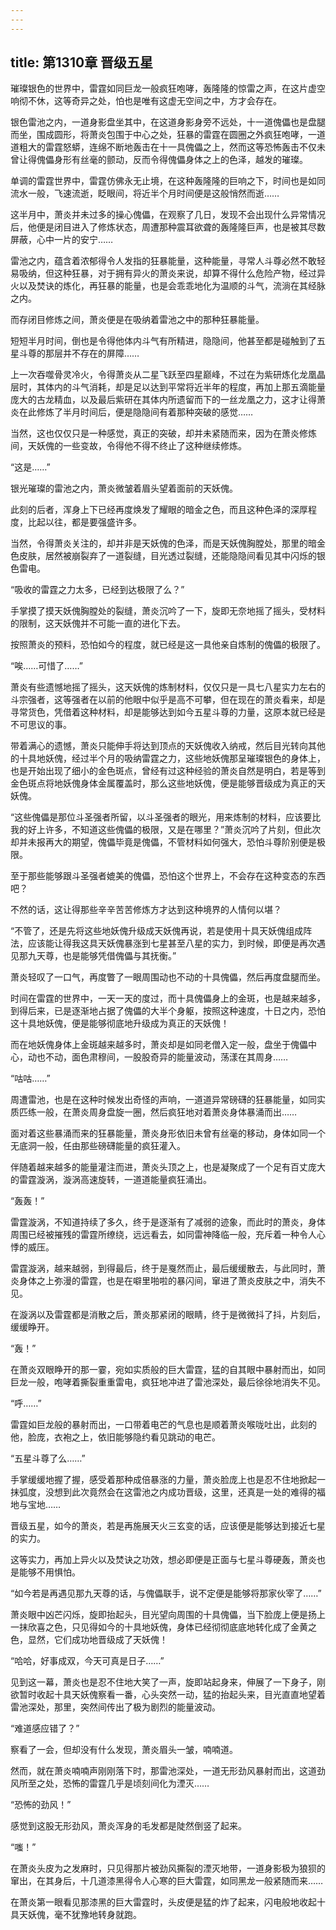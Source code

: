 ```yaml
---
---
---
```

title: 第1310章 晋级五星
---



璀璨银色的世界中，雷霆如同巨龙一般疯狂咆哮，轰隆隆的惊雷之声，在这片虚空响彻不休，这等奇异之处，怕也是唯有这虚无空间之中，方才会存在。

银色雷池之内，一道身影盘坐其中，在这道身影身旁不远处，十一道傀儡也是盘腿而坐，围成圆形，将萧炎包围于中心之处，狂暴的雷霆在圆圈之外疯狂咆哮，一道道粗大的雷霆怒蟒，连绵不断地轰击在十一具傀儡之上，然而这等恐怖轰击不仅未曾让得傀儡身形有丝毫的颤动，反而令得傀儡身体之上的色泽，越发的璀璨。

单调的雷霆世界中，雷霆仿佛永无止境，在这种轰隆隆的巨响之下，时间也是如同流水一般，飞速流逝，眨眼间，将近半个月时间便是这般悄然而逝……

这半月中，萧炎并未过多的操心傀儡，在观察了几日，发现不会出现什么异常情况后，他便是闭目进入了修炼状态，周遭那种震耳欲聋的轰隆隆巨声，也是被其尽数屏蔽，心中一片的安宁……

雷池之内，蕴含着浓郁得令人发指的狂暴能量，这种能量，寻常人斗尊必然不敢轻易吸纳，但这种狂暴，对于拥有异火的萧炎来说，却算不得什么危险产物，经过异火以及焚诀的炼化，再狂暴的能量，也是会乖乖地化为温顺的斗气，流淌在其经脉之内。

而存闭目修炼之间，萧炎便是在吸纳着雷池之中的那种狂暴能量。

短短半月时间，倒也是令得他体内斗气有所精进，隐隐间，他甚至都是碰触到了五星斗尊的那层并不存在的屏障……

上一次吞噬骨灵冷火，令得萧炎从二星飞跃至四星巅峰，不过在为紫研炼化龙凰晶层时，其体内的斗气消耗，却是足以达到平常将近半年的程度，再加上那五滴能量庞大的古龙精血，以及最后紫研在其体内所遗留而下的一丝龙凰之力，这才让得萧炎在此修炼了半月时间后，便是隐隐间有着那种突破的感觉……

当然，这也仅仅只是一种感觉，真正的突破，却并未紧随而来，因为在萧炎修炼间，天妖傀的一些变故，令得他不得不终止了这种继续修炼。

“这是……”

银光璀璨的雷池之内，萧炎微皱着眉头望着面前的天妖傀。

此刻的后者，浑身上下已经再度焕发了耀眼的暗金之色，而且这种色泽的深厚程度，比起以往，都是要强盛许多。

当然，令得萧炎关注的，却并非是天妖傀的色泽，而是天妖傀胸膛处，那里的暗金色皮肤，居然被崩裂弃了一道裂缝，目光透过裂缝，还能隐隐间看见其中闪烁的银色雷电。

“吸收的雷霆之力太多，已经到达极限了么？”

手掌摸了摸天妖傀胸膛处的裂缝，萧炎沉吟了一下，旋即无奈地摇了摇头，受材料的限制，这天妖傀并不可能一直的进化下去。

按照萧炎的预料，恐怕如今的程度，就已经是这一具他亲自炼制的傀儡的极限了。

“唉……可惜了……”

萧炎有些遗憾地摇了摇头，这天妖傀的炼制材料，仅仅只是一具七八星实力左右的斗宗强者，这等强者在以前的他眼中似乎是高不可攀，但在现在的萧炎看来，却是寻常货色，凭借着这种材料，却是能够达到如今五星斗尊的力量，这原本就已经是不可思议的事。

带着满心的遗憾，萧炎只能伸手将达到顶点的天妖傀收入纳戒，然后目光转向其他的十具地妖傀，经过半个月的吸纳雷霆之力，这些地妖傀那呈璀璨银色的身体上，也是开始出现了细小的金色斑点，曾经有过这种经验的萧炎自然是明白，若是等到金色斑点将地妖傀身体金属覆盖时，那么这些地妖傀，便是能够晋级成为真正的天妖傀。

“这些傀儡是那位斗圣强者所留，以斗圣强者的眼光，用来炼制的材料，应该要比我的好上许多，不知道这些傀儡的极限，又是在哪里？”萧炎沉吟了片刻，但此次却并未报再大的期望，傀儡毕竟是傀儡，不管材料如何强大，恐怕斗尊阶别便是极限。

至于那些能够跟斗圣强者媲美的傀儡，恐怕这个世界上，不会存在这种变态的东西吧？

不然的话，这让得那些辛辛苦苦修炼方才达到这种境界的人情何以堪？

“不管了，还是先将这些地妖傀升级成天妖傀再说，若是使用十具天妖傀组成阵法，应该能让得我这具天妖傀暴涨到七星甚至八星的实力，到时候，即便是再次遇见那九天尊，也是能够凭借傀儡与其抚衡。”

萧炎轻叹了一口气，再度瞥了一眼周围动也不动的十具傀儡，然后再度盘腿而坐。

时间在雷霆的世界中，一天一天的度过，而十具傀儡身上的金斑，也是越来越多，到得后来，已是逐渐地占据了傀儡的大半个身躯，按照这种速度，十日之内，恐怕这十具地妖傀，便是能够彻底地升级成为真正的天妖傀！

而在地妖傀身体上金斑越来越多时，萧炎却是如同老僧入定一般，盘坐于傀儡中心，动也不动，面色肃穆间，一股股奇异的能量波动，荡漾在其周身……

“咕咕……”

周遭雷池，也是在这种时候发出奇怪的声响，一道道异常磅礴的狂暴能量，如同实质匹练一般，在萧炎周身盘旋一圈，然后疯狂地对着萧炎身体暴涌而出……

面对着这些暴涌而来的狂暴能量，萧炎身形依旧未曾有丝毫的移动，身体如同一个无底洞一般，任由那些磅礴能量的疯狂灌入。

伴随着越来越多的能量灌注而进，萧炎头顶之上，也是凝聚成了一个足有百丈庞大的雷霆漩涡，漩涡高速旋转，一道道能量疯狂涌出。

“轰轰！”

雷霆漩涡，不知道持续了多久，终于是逐渐有了减弱的迹象，而此时的萧炎，身体周围已经被摧残的雷霆所缭绕，远远看去，如同雷神降临一般，充斥着一种令人心悸的威压。

雷霆漩涡，越来越弱，到得最后，终于是戛然而止，最后缓缓散去，与此同时，萧炎身体之上弥漫的雷霆，也是在噼里啪啦的暴闪间，窜进了萧炎皮肤之中，消失不见。

在漩涡以及雷霆都是消散之后，萧炎那紧闭的眼睛，终于是微微抖了抖，片刻后，缓缓睁开。

“轰！”

在萧炎双眼睁开的那一霎，宛如实质般的巨大雷霆，猛的自其眼中暴射而出，如同巨龙一般，咆哮着撕裂重重雷电，疯狂地冲进了雷池深处，最后徐徐地消失不见。

“呼……”

雷霆如巨龙般的暴射而出，一口带着电芒的气息也是顺着萧炎喉咙吐出，此刻的他，脸庞，衣袍之上，依旧能够隐约看见跳动的电芒。

“五星斗尊了么……”

手掌缓缓地握了握，感受着那种成倍暴涨的力量，萧炎脸庞上也是忍不住地掀起一抹弧度，没想到此次竟然会在这雷池之内成功晋级，这里，还真是一处的难得的福地与宝地……

晋级五星，如今的萧炎，若是再施展天火三玄变的话，应该便是能够达到接近七星的实力。

这等实力，再加上异火以及焚诀之功效，想必即便是正面与七星斗尊硬轰，萧炎也是能够不用惧怕。

“如今若是再遇见那九天尊的话，与傀儡联手，说不定便是能够将那家伙宰了……”

萧炎眼中凶芒闪烁，旋即抬起头，目光望向周围的十具傀儡，当下脸庞上便是扬上一抹欣喜之色，只见得如今的十具地妖傀，身体已经彻彻底底地转化成了金黄之色，显然，它们成功地晋级成了天妖傀！

“哈哈，好事成双，今天可真是日子……”

见到这一幕，萧炎也是忍不住地大笑了一声，旋即站起身来，伸展了一下身子，刚欲暂时收起十具天妖傀察看一番，心头突然一动，猛的抬起头来，目光直直地望着雷池深处，那里，突然间传出了极为剧烈的能量波动。

“难道感应错了？”

察看了一会，但却没有什么发现，萧炎眉头一皱，喃喃道。

然而，就在萧炎喃喃声刚刚落下时，那雷池深处，一道无形劲风暴射而出，这道劲风所至之处，恐怖的雷霆几乎是顷刻间化为湮灭……

“恐怖的劲风！”

感觉到这股无形劲风，萧炎浑身的毛发都是陡然倒竖了起来。

“嗤！”

在萧炎头皮为之发麻时，只见得那片被劲风撕裂的湮灭地带，一道身影极为狼狈的窜出，在其身后，十几道漆黑得令人心寒的巨大雷霆，如同黑龙一般紧随而来……

在萧炎第一眼看见那漆黑的巨大雷霆时，头皮便是猛的炸了起来，闪电般地收起十具天妖傀，毫不犹豫地转身就跑。